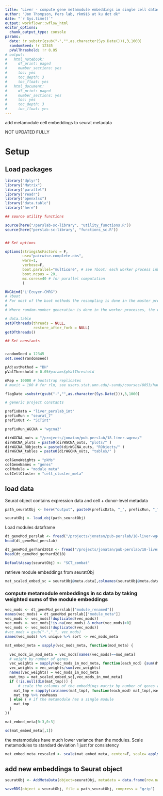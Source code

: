 ```yaml
---
title: 'Liver - compute gene metamodule embeddings in single cell dataset'
author: "Jon Thompson, Pers lab, rkm916 at ku dot dk"
date: "`r Sys.time()`" 
output: workflowr::wflow_html
editor_options:
  chunk_output_type: console
params: 
  date: !r substr(gsub("-","",as.character(Sys.Date())),3,1000)
  randomSeed: !r 12345
  pValThreshold: !r 0.05
# output:
#   html_notebook:
#     df_print: paged
#     number_sections: yes
#     toc: yes
#     toc_depth: 3
#     toc_float: yes
#   html_document:
#     df_print: paged
#     number_sections: yes
#     toc: yes
#     toc_depth: 3
#     toc_float: yes
---
```


add metamodule cell embeddings to seurat metadata

NOT UPDATED FULLY

# Setup

## Load packages

```r
library("dplyr")
library("Matrix")
library("parallel")
library("readr")
library("openxlsx")
library("data.table")
library("here")

## source utility functions

source(here("/perslab-sc-library", "utility_functions.R"))
source(here("perslab-sc-library", "functions_sc.R"))


## Set options

options(stringsAsFactors = F, 
        use="pairwise.complete.obs", 
        warn=1, 
        verbose=F,
        boot.parallel="multicore", # see ?boot: each worker process inherits the environment of the current session, including the workspace and the loaded namespaces and attached packages (but not the random number seed: see below). 
        boot.ncpus = 20,
        mc.cores=40 # for parallel computation
        ) 

RNGkind("L'Ecuyer-CMRG")
# ?boot
# For most of the boot methods the resampling is done in the master process, but not if simple = TRUE nor sim = "parametric". In those cases (or where statistic itself uses random numbers), more care is needed if the results need to be reproducible. Resampling is done in the worker processes by censboot(sim = "wierd") and by most of the schemes in tsboot (the exceptions being sim == "fixed" and sim == "geom" with the default ran.gen).
# 
# Where random-number generation is done in the worker processes, the default behaviour is that each worker chooses a separate seed, non-reproducibly. However, with parallel = "multicore" or parallel = "snow" using the default cluster, a second approach is used if RNGkind("L'Ecuyer-CMRG") has been selected. In that approach each worker gets a different subsequence of the RNG stream based on the seed at the time the worker is spawned and so the results will be reproducible if ncpus is unchanged, and for parallel = "multicore" if parallel::mc.reset.stream() is called: see the examples for mclapply. 

# data.table
setDTthreads(threads = NULL, 
             restore_after_fork = NULL)
getDTthreads()

## Set constants


randomSeed = 12345
set.seed(randomSeed)

pAdjustMethod = "BH"
pValThreshold = 0.05#params$pValThreshold

nRep = 10000 # bootstrap replicates
# maxit = 100 # for rlm, see users.stat.umn.edu/~sandy/courses/8053/handouts/robust.pdf

flagDate =substr(gsub("-","",as.character(Sys.Date())),3,1000)

# generic project constants 

prefixData = "liver_perslab_int"
prefixRun = "seurat_7"
prefixOut <- "SCTint"

prefixRun_WGCNA = "wgcna3"

dirWGCNA_outs = "/projects/jonatan/pub-perslab/18-liver-wgcna/"
dirWGCNA_plots = paste0(dirWGCNA_outs, "plots/" )
dirWGCNA_RObjects = paste0(dirWGCNA_outs, "RObjects/" )
dirWGCNA_tables = paste0(dirWGCNA_outs, "tables/" )

colGeneWeights = "pkMs"
colGeneNames = "genes"
colModule = "module_meta"
colCellCluster = "cell_cluster_meta"

```

## load data

Seurat object contains expression data and cell + donor-level metadata

```r
path_seuratObj <- here("output", paste0(prefixData, "_", prefixRun, "_", prefixOut, "_perslab_labels_seuratObj.RDS.gz"))

seuratObj <- load_obj(path_seuratObj)
```

Load modules dataframe

```r
dt_geneMod_perslab <- fread("/projects/jonatan/pub-perslab/18-liver-wgcna/tables/liver_perslab_int_wgcna3_geneMod.csv.gz")
head(dt_geneMod_perslab)
```

```r
dt_geneMod_gerhard2018 <- fread("/projects/jonatan/pub-perslab/18-liver-wgcna/tables/liver_gerhard2018_wgcna3_geneMod.csv.gz")
head(dt_geneMod_gerhard2018)
```


```r
DefaultAssay(seuratObj) <- "SCT_combat"
```

retrieve module embeddings from seuratObj

```r
mat_scaled_embed_sc = seuratObj@meta.data[,colnames(seuratObj@meta.data) %in% unique(dt_geneMod_perslab$module_renamed)]
```


### compute metamodule embeddings in sc data by taking weighted sums of the module embeddings

```r
vec_mods <- dt_geneMod_perslab[["module_renamed"]]
names(vec_mods) = dt_geneMod_perslab[["module_meta"]]
vec_mods <- vec_mods[!duplicated(vec_mods)]
vec_mods <- vec_mods[!is.na(vec_mods) & nchar(vec_mods)>0]
vec_mods <- vec_mods[!duplicated(vec_mods)]
#vec_mods = gsub("-","_", vec_mods)
names(vec_mods) %>% unique %>% sort -> vec_mods_meta
```

```r
mat_embed_meta = sapply(vec_mods_meta, function(mod_meta) {
  
  vec_mods_in_mod_meta = vec_mods[names(vec_mods)==mod_meta]
  # weight by number of genes
  vec_weights = sapply(vec_mods_in_mod_meta, function(each_mod) {sum(dt_geneMod_perslab[["module_renamed"]]==each_mod)})
  vec_weights = vec_weights/sum(vec_weights)
  names(vec_weights) = vec_mods_in_mod_meta
  mat_tmp = mat_scaled_embed_sc[,vec_mods_in_mod_meta]
  if (!is.null(dim(mat_tmp))) {
      # scale the columns of the embeddings matrix by number of genes and take the mean across modules
    mat_tmp = sapply(colnames(mat_tmp), function(each_mod) mat_tmp[,each_mod]*vec_weights[each_mod])
    mat_tmp %>% rowMeans
  } else { # if the metamodule has a single module
    mat_tmp
  }
})

mat_embed_meta[0:3,0:3]
```

```r
sd(mat_embed_meta[,1])
```

the metamodules have much lower variance than the modules. 
Scale metamodules to standard deviation 1 just for consistency

```r
mat_embed_meta_rescaled <- scale(mat_embed_meta, center=F, scale= apply(mat_embed_meta, 2, sd, na.rm = TRUE)) 
```

## add new embeddings to Seurat object

```r
seuratObj <- AddMetaData(object=seuratObj, metadata = data.frame(row.names=rownames(seuratObj@meta.data), mat_embed_meta_rescaled))
```

```r
saveRDS(object = seuratObj, file = path_seuratObj, compress = "gzip")
```
